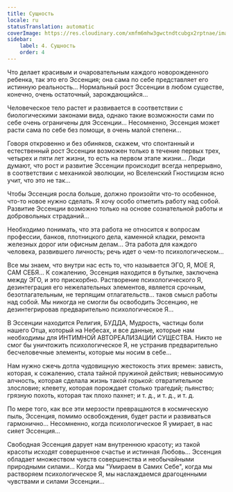 ```yaml
---
title: Сущность
locale: ru
statusTranslation: automatic
coverImage: https://res.cloudinary.com/xmfm6mhw3gwctndtcubgx2rptnae/image/upload/v1740468922/small_cover_tratado_de_psicologia_revolucionaria_a4c0dca4e0.webp
sidebar:
    label: 4. Сущность
    order: 4
---
```

Что делает красивым и очаровательным каждого новорожденного ребенка, так это его Эссенция; она сама по себе представляет его истинную реальность... Нормальный рост Эссенции в любом существе, конечно, очень остаточный, зарождающийся...

Человеческое тело растет и развивается в соответствии с биологическими законами вида, однако такие возможности сами по себе очень ограничены для Эссенции... Несомненно, Эссенция может расти сама по себе без помощи, в очень малой степени...

Говоря откровенно и без обиняков, скажем, что спонтанный и естественный рост Эссенции возможен только в течение первых трех, четырех и пяти лет жизни, то есть на первом этапе жизни... Люди думают, что рост и развитие Эссенции происходит всегда непрерывно, в соответствии с механикой эволюции, но Вселенский Гностицизм ясно учит, что это не так...

Чтобы Эссенция росла больше, должно произойти что-то особенное, что-то новое нужно сделать. Я хочу особо отметить работу над собой. Развитие Эссенции возможно только на основе сознательной работы и добровольных страданий...

Необходимо понимать, что эта работа не относится к вопросам профессии, банков, плотницкого дела, каменной кладки, ремонта железных дорог или офисным делам... Эта работа для каждого человека, развившего личность; речь идет о чем-то психологическом...

Все мы знаем, что внутри нас есть то, что называется ЭГО, Я, МОЕ Я, САМ СЕБЯ... К сожалению, Эссенция находится в бутылке, заключена между ЭГО, и это прискорбно. Растворение психологического Я, дезинтеграция его нежелательных элементов, является срочным, безотлагательным, не терпящим отлагательств... таков смысл работы над собой. Мы никогда не смогли бы освободить Эссенцию, не дезинтегрировав предварительно психологическое Я...

В Эссенции находится Религия, БУДДА, Мудрость, частицы боли нашего Отца, который на Небесах, и все данные, которые нам необходимы для ИНТИМНОЙ АВТОРЕАЛИЗАЦИИ СУЩЕСТВА. Никто не смог бы уничтожить психологическое Я, не устранив предварительно бесчеловечные элементы, которые мы носим в себе...

Нам нужно сжечь дотла чудовищную жестокость этих времен: зависть, которая, к сожалению, стала тайной пружиной действия; невыносимую алчность, которая сделала жизнь такой горькой: отвратительное злословие; клевету, которая порождает столько трагедий; пьянство; грязную похоть, которая так плохо пахнет; и т. д., и т. д., и т. д.

По мере того, как все эти мерзости превращаются в космическую пыль, Эссенция, помимо освобождения, будет расти и развиваться гармонично... Несомненно, когда психологическое Я умирает, в нас сияет Эссенция...

Свободная Эссенция дарует нам внутреннюю красоту; из такой красоты исходят совершенное счастье и истинная Любовь... Эссенция обладает множеством чувств совершенства и необычайными природными силами... Когда мы "Умираем в Самих Себе", когда мы растворяем психологическое Я, мы наслаждаемся драгоценными чувствами и силами Эссенции...

